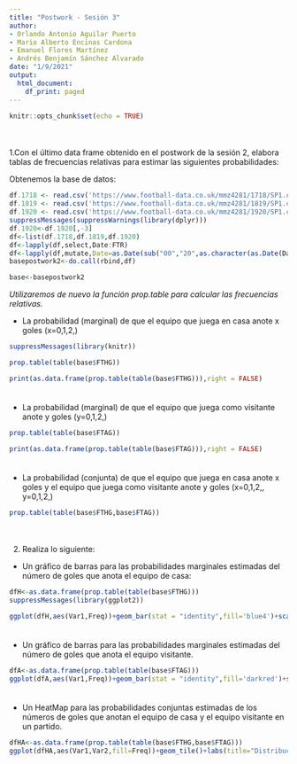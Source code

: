 ---
title: "Postwork - Sesión 3"
author:
- Orlando Antonio Aguilar Puerto
- Mario Alberto Encinas Cardona
- Emanuel Flores Martínez
- Andrés Benjamín Sánchez Alvarado
date: "1/9/2021"
output:
  html_document:
    df_print: paged
---

```{r setup, include=FALSE}
knitr::opts_chunk$set(echo = TRUE)
```

<div style="margin-bottom:50px;">
</div>

1.Con el último data frame obtenido en el postwork de la sesión 2, elabora tablas de frecuencias relativas para estimar las siguientes probabilidades:

Obtenemos la base de datos:

```{r, echo=FALSE}
df.1718 <- read.csv('https://www.football-data.co.uk/mmz4281/1718/SP1.csv')
df.1819 <- read.csv('https://www.football-data.co.uk/mmz4281/1819/SP1.csv')
df.1920 <- read.csv('https://www.football-data.co.uk/mmz4281/1920/SP1.csv')
suppressMessages(suppressWarnings(library(dplyr)))
df.1920<-df.1920[,-3]
df<-list(df.1718,df.1819,df.1920)
df<-lapply(df,select,Date:FTR)
df<-lapply(df,mutate,Date=as.Date(sub("00","20",as.character(as.Date(Date,format="%d/%m/%Y")))))
basepostwork2<-do.call(rbind,df)

```

```{r}
base<-basepostwork2
```

*Utilizaremos de nuevo la función prop.table para calcular las frecuencias relativas.*

- La probabilidad (marginal) de que el equipo que juega en casa anote x goles (x=0,1,2,)

```{r,results='hide'}
suppressMessages(library(knitr))

prop.table(table(base$FTHG))
```
```{r,echo=FALSE}
print(as.data.frame(prop.table(table(base$FTHG))),right = FALSE)
```


<div style="margin-bottom:35px;">
</div>

- La probabilidad (marginal) de que el equipo que juega como visitante anote y goles (y=0,1,2,)

```{r,results='hide'}
prop.table(table(base$FTAG))
```
```{r,echo=FALSE}
print(as.data.frame(prop.table(table(base$FTAG))),right = FALSE)
```


<div style="margin-bottom:35px;">
</div>

- La probabilidad (conjunta) de que el equipo que juega en casa anote x goles y el equipo que juega como visitante anote y goles (x=0,1,2,, y=0,1,2,)

```{r}
prop.table(table(base$FTHG,base$FTAG))
```


<div style="margin-bottom:50px;">
</div>

2. Realiza lo siguiente:

- Un gráfico de barras para las probabilidades marginales estimadas del número de goles que anota el equipo de casa:

```{r}
dfH<-as.data.frame(prop.table(table(base$FTHG)))
suppressMessages(library(ggplot2))

ggplot(dfH,aes(Var1,Freq))+geom_bar(stat = "identity",fill='blue4')+scale_color_brewer(palette = "Set2")+labs(title="Probabilidades del equipo Visitante", subtitle = "Masa de probabilidad", x="Goles",y="Probabilidad") + theme(legend.position = "top")
```

<div style="margin-bottom:35px;">
</div>

- Un gráfico de barras para las probabilidades marginales estimadas del número de goles que anota el equipo visitante.

```{r}
dfA<-as.data.frame(prop.table(table(base$FTAG)))
ggplot(dfA,aes(Var1,Freq))+geom_bar(stat = "identity",fill='darkred')+scale_color_brewer(palette = "Set2")+labs(title="Probabilidades del equipo de Casa", subtitle = "Masa de probabilidad", x="Goles",y="Probabilidad") + theme(legend.position = "top")

```

<div style="margin-bottom:35px;">
</div>

- Un HeatMap para las probabilidades conjuntas estimadas de los números de goles que anotan el equipo de casa y el equipo visitante en un partido.


```{r}
dfHA<-as.data.frame(prop.table(table(base$FTHG,base$FTAG)))
ggplot(dfHA,aes(Var1,Var2,fill=Freq))+geom_tile()+labs(title="Distribución Conjunta", x="Equipo de Casa",y="Equipo Visitante")

```



